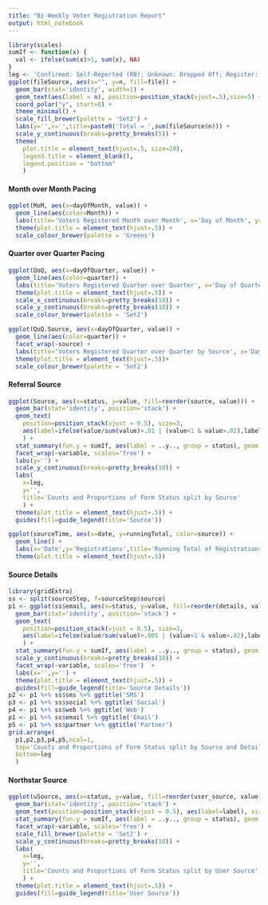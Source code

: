 ```yaml
---
title: "Bi-Weekly Voter Registration Report"
output: html_notebook
---
```


```r
library(scales)
sumIf <- function(x) {
  val <- ifelse(sum(x)>1, sum(x), NA)
}
leg <- 'Confirmed: Self-Reported (RB); Unknown: Dropped Off; Register: Voter Registration'
ggplot(fileSource, aes(x="", y=n, fill=file)) + 
  geom_bar(stat='identity', width=1) + 
  geom_text(aes(label = n), position=position_stack(vjust=.5),size=5) + 
  coord_polar("y", start=0) +
  theme_minimal() +
  scale_fill_brewer(palette = 'Set2') +
  labs(y='',x='',title=paste0('Total = ',sum(fileSource$n))) +
  scale_y_continuous(breaks=pretty_breaks(5)) +
  theme(
    plot.title = element_text(hjust=.5, size=20),
    legend.title = element_blank(),
    legend.position = "bottom"
    ) 
```

#### Month over Month Pacing

```r
ggplot(MoM, aes(x=dayOfMonth, value)) +
  geom_line(aes(color=Month)) + 
  labs(title='Voters Registered Month over Month', x='Day of Month', y='Voters Registered') +
  theme(plot.title = element_text(hjust=.5)) + 
  scale_colour_brewer(palette = 'Greens') 
```

#### Quarter over Quarter Pacing

```r
ggplot(QoQ, aes(x=dayOfQuarter, value)) +
  geom_line(aes(color=quarter)) + 
  labs(title='Voters Registered Quarter over Quarter', x='Day of Quarter', y='Voters Registered') +
  theme(plot.title = element_text(hjust=.5)) +
  scale_x_continuous(breaks=pretty_breaks(10)) + 
  scale_y_continuous(breaks=pretty_breaks(10)) +
  scale_colour_brewer(palette = 'Set2')
```

```r
ggplot(QoQ.Source, aes(x=dayOfQuarter, value)) +
  geom_line(aes(color=quarter)) + 
  facet_wrap(~source) +
  labs(title='Voters Registered Quarter over Quarter by Source', x='Day of Quarter', y='Voters Registered') +
  theme(plot.title = element_text(hjust=.5))+
  scale_colour_brewer(palette = 'Set2')
```

#### Referral Source
```r
ggplot(Source, aes(x=status, y=value, fill=reorder(source, value))) +
  geom_bar(stat='identity', position='stack') +
  geom_text(
    position=position_stack(vjust = 0.5), size=3, 
    aes(label=ifelse(value/sum(value)>.01 | (value<1 & value>.02),label,NA))
    ) +
  stat_summary(fun.y = sumIf, aes(label = ..y.., group = status), geom = "text", vjust=-.2) +
  facet_wrap(~variable, scales='free') +
  labs(y='') +
  scale_y_continuous(breaks=pretty_breaks(10)) +
  labs(
    x=leg,
    y='',
    title='Counts and Proportions of Form Status split by Source'
    ) +
  theme(plot.title = element_text(hjust=.5)) + 
  guides(fill=guide_legend(title='Source')) 
```
```r
ggplot(sourceTime, aes(x=date, y=runningTotal, color=source)) +
  geom_line() + 
  labs(x='Date',y='Registrations',title='Running Total of Registrations by Source') +
  theme(plot.title = element_text(hjust=.5))
```

#### Source Details

```r
library(gridExtra)
ss <- split(sourceStep, f=sourceStep$source)
p1 <- ggplot(ss$email, aes(x=status, y=value, fill=reorder(details, value))) +
  geom_bar(stat='identity', position='stack') +
  geom_text(
    position=position_stack(vjust = 0.5), size=3,
    aes(label=ifelse(value/sum(value)>.005 | (value<1 & value>.02),label,NA))
    ) +
  stat_summary(fun.y = sumIf, aes(label = ..y.., group = status), geom = "text", vjust=-.2) +
  scale_y_continuous(breaks=pretty_breaks(10)) +
  facet_wrap(~variable, scales='free')  + 
  labs(x='',y='') +
  theme(plot.title = element_text(hjust=.5)) + 
  guides(fill=guide_legend(title='Source Details'))
p2 <- p1 %+% ss$sms %+% ggtitle('SMS')
p3 <- p1 %+% ss$social %+% ggtitle('Social')
p4 <- p1 %+% ss$web %+% ggtitle('Web')
p1 <- p1 %+% ss$email %+% ggtitle('Email')
p5 <- p1 %+% ss$partner %+% ggtitle('Partner')
grid.arrange(
  p1,p2,p3,p4,p5,ncol=1,
  top='Counts and Proportions of Form Status split by Source and Details',
  bottom=leg
  )

```

#### Northstar Source

```r
ggplot(uSource, aes(x=status, y=value, fill=reorder(user_source, value))) +
  geom_bar(stat='identity', position='stack') +
  geom_text(position=position_stack(vjust = 0.5), aes(label=label), size=3) +
  stat_summary(fun.y = sumIf, aes(label = ..y.., group = status), geom = "text", vjust=-.2) +
  facet_wrap(~variable, scales='free') +
  scale_fill_brewer(palette = 'Set2') +
  scale_y_continuous(breaks=pretty_breaks(10)) + 
  labs(
    x=leg,
    y='',
    title='Counts and Proportions of Form Status split by User Source'
    ) +
  theme(plot.title = element_text(hjust=.5)) + 
  guides(fill=guide_legend(title='User Source'))
```

